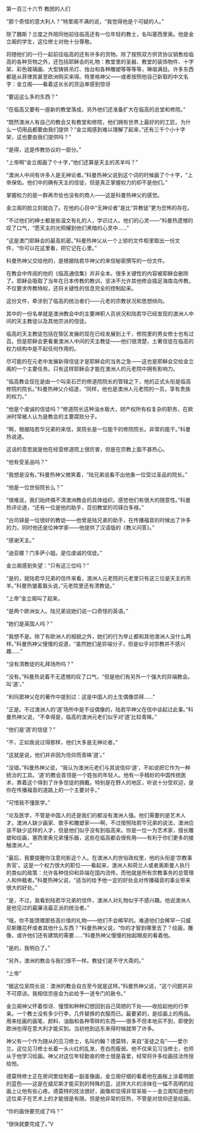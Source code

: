

第一百三十六节 教团的人们

“那个奇怪的意大利人？”特里阁不满的说，“我觉得他是个可疑的人。”

除了魏斯？兰度之外陪同他前往临高还有一位年轻的教士，名叫塞西里奥。他是金立阁的学生，这位修士对他十分尊敬。

将随他们的一行一起前往临高的还有许多的货物。除了按照双方供货协议销售给临高的各种货物之外，还包括耶稣会的礼物：教堂里的圣器、教堂的装饰物件、十字架、彩色玻璃画、大型铸铁吊灯、烛台和各种雕塑等等等等，琳琅满目。许多东西都是从菲律宾甚至欧洲购买来得。特里格神父――或者按照他自己新取的中文名字：金立阁――看着这长长的货运单感到惊讶

“要运这么多的东西？”

“在临高又要有一座新的教堂落成，另外他们还准备扩大在临高的总堂和修院。”

“既然澳洲人有自己的教会又有教堂和修院，他们拥有世界上最好的的工匠。为什么一切用品都要由我们提供？”金立阁感到难以理解了起来，”还有三千个小十字架，这也要由我们提供吗？”

“是得，这是传教协议的一部分。”

“上帝啊”金立阁画了个十字，”他们还算是天主的羔羊吗？”

“澳洲人中间有许多人是无神论者。”科曼热神父说到这个词的时候画了个十字，“上帝保佑。他们中的确有天主的信徒，但是真正掌握权力的却不是他们。”

掌握权力的是一群再市侩也没有的商人――这是科曼热神父的感觉。

金立阁的脸立刻就白了。在他的心目中“无神论者”是比“异教徒”更为恐怖的存在。

“不过他们的绅士都是些温文有礼的人，学识过人。他们的心灵――”科曼热遗憾的叹了口气，“愿天主的光照耀到他们黑暗的心灵中……”

“这是澳门耶稣会的最高机密。”科曼热神父从一个上锁的文件柜里取出一份文件，“你可以在这里看，把它记在心里。”

科曼热神父交给他的，是根据陆若华神父的来信秘密撰写的一份文件。

在教会中传阅的他的《临高通信集》并非全本。很多关键性的内容被耶稣会删除了。耶稣会吸取了当年在日本传教的教训，坚决不允许其他修会插足海南岛传教。不仅要求传教特权，还将关键性的信息完全的控制起来。

这份文件，牵涉到了临高的统治者们――元老的宗教状况和思想倾向。

其中的一份名单就是澳洲教会中的主要神职人员状况和陆若华已经发现的澳洲人中间的天主教徒以及其他宗派的信徒。

临高的天主教徒包括在黎区发展的现在已经发展到上千，修院里的男女修士也有过百。但是耶稣会更看重澳洲人中间的天主教徒――他们很清楚，土著信徒在临高的权力结构中是不起任何作用的。

尽可能的在元老中发展新得信徒才是耶稣会的当务之急――这也是耶稣会交给金立阁的一个主要任务。只有这样耶稣会才能在澳洲人的元老院中拥有影响力。

“临高教会现在是由一个叫吴石芒的修道院院长的管辖之下，他的正式头衔是临高修院的院长。”科曼热神父介绍道，“同样，他也是澳洲人元老院的一员，享有贵族的权力。”

“他是个虔诚的信徒吗？”修道院长这种油水极大，财产权所有权复杂的职务，在欧洲时常被人认为是教会的主要腐败分子。

“啊，根据陆若华兄弟的来信，吴院长是一位能干的修院院长。非常的能干。”科曼热说道。

这话的意思就是他在经营修道院上很厉害，但是在宗教上面不甚热心。

“他有受圣品吗？”

“我想是没有。”科曼热神父微笑着，“陆兄弟说看不出他象一位受过圣品的院长。”

“他是一位世俗院长么？”

“很难说，我们始终搞不清澳洲教会的具体组织。感觉他们有很大的随意性。”科曼热评论道，“还有一位是他的助手，百仞教堂的司铎白多禄。”

“白司铎是一位很好的教徒――他曾是陆兄弟的助手，在传播福音的时候出了许多的力。同时他还是位神学家――他提供了汉语版的《教义问答》。”

“感谢天主。”

“迪亚娜？门多萨小姐。是位虔诚的信徒。”

金立阁感到失望：“只有这三位吗？”

“是的，就陆若华兄弟的信件来看，澳洲人元老院的元老里只有这三位是天主的羔羊。”科曼热皱着眉头说，”元老院里还有清教徒。”

“上帝”金立阁叫了起来。

“是两个欧洲女人。陆兄弟说她们说一口奇怪的英语。”

“她们是英国人吗？”

“我想不是。除了有欧洲人的相貌之外，她们的行为举止都和其他澳洲人没什么两样。”科曼热神父慢慢的说道，“虽然她们是异端分子，但是似乎对宗教并不感兴趣……”

“没有清教徒的礼拜场所吗？”

“没有。”科曼热说着不无遗憾的叹了口气，“但是他们有另外一个强大的异端教会。叫‘道’。”

“利玛窦神父在的著作中提到过：这是中国人的土生偶像崇拜……”

“正是。不过澳洲人的‘道’场所中是不设偶像的，陆若华神父在信中谈起过此事。”科曼热神父说，“不幸得是，临高的澳洲元老们似乎对‘道’比较青睐。”

“他们是‘道’的信徒？”

“不，正如我说过得那样，他们大多是无神论者。”

“这就是说，他们并非因为信仰而青睐‘道’。”

“没错。”科曼热神父说，“我认为澳洲元老们与其说信仰‘道’，不如说把它作为一种统治的工具。‘道’的教会首领是一个姓张的年轻人。他有一手精妙的中国传统医术，靠着这个得到了许多信徒的拥戴。特别是在野人的地区，听说十分受欢迎，是你在传播福音的道路上的一个主要对手。”

“可惜我不懂医学。”

“论及医学，不管是中国人的还是我们的都没有澳洲人强。他们需要的是艺术人才。澳洲人缺少画家、歌手和雕塑家――啊，不过按照陆若华兄弟的说法，澳洲应该不缺少这样的人才，但是他们似乎没有到临高来。你是一位一为艺术家，擅长雕塑和绘画，塞西里奥兄弟懂乐器，这些在临高都会很有用――有利于你们更多的接触澳洲人。”

“最后，我要提醒你注意何影这个人。在澳洲人的世俗政权里，他的头衔是‘宗教事务官’。这是一个权力很大的职位――看起来，澳洲人和荷兰人或者奥斯曼人执行的类似的政策：允许各种信仰和异端在国内流传。而他就是所有宗教事务的总管理人和仲裁者。”科曼热神父说，“适当的给予他一定的好处会对传播福音的事业带来很大的好处。”

“是，不过，我看到陆若华兄弟的信件，澳洲人对礼物似乎不感兴趣。他说澳洲人是他见过的最廉洁最正派的统治者。”

“哦，你不能馈赠那些高价值的礼物――他们不会稀罕的。难道他们会稀罕一只威尼斯雕花杯或者其他什么东西？”科曼热神父说，“你的才智到哪里去了？绘画，雕像，或许他们还有建筑的需要……”科曼热神父慢慢的抬起眼皮的看着他。

“是的，我明白了。”

“另外，澳洲的教会与我们很不一样。教徒们是不守大斋的。”

“上帝”

“据这位吴院长说：澳洲的教会自古至今就是这样。”科曼热神父说，“这个问题并非不可原谅。我相信宗座会为此给予一道专门的赦令。”

金立阁神父怀着惊讶、憧憬和种种幻想回到自己简陋的下处――收拾起他的行李来。一个教士没有多少行李，几件替换的衣服而已。最要紧的，是绘画上的用品。用来绘画的画笔、颜料、油脂和各种零碎的东西――很多不但本地买不到，即使到欧洲也得在意大利才能买到。当初他到远东来得时候就带了许多。

神父有一个作为随从的见习修士，名叫约翰？德莫特，来自“圣徒之岛”――爱尔兰。这位见习修士长着一头火红的乱发，苍白而瘦弱。他不仅来见习当修士，也师从于他学习绘画。神父对这位年轻勤奋的修士很是喜爱，经常将许多绘画技法传授给他。

德莫特修士正在房间里绘制着一副圣像画，金立阁仔细的看着他在画板上涂着明朗的蓝色――这是在威尼斯才能买到的特殊的蓝，这样大片的涂抹在一幅不高明的绘画上让他有些心疼。德莫特的技法很好，画像却显得非常呆板－－金立阁知道他的这位弟子在艺术上的才能很是有限。但是他非常的狂热，不管是对信仰还是绘画。

“你的画快要完成了吗？”

“很快就要完成了。”V

